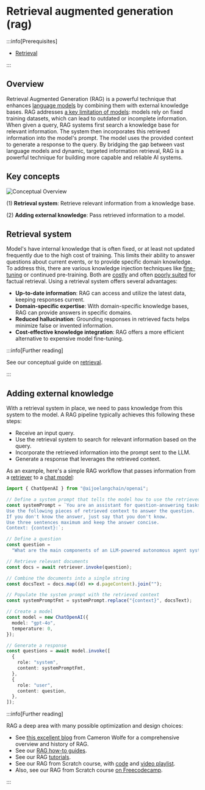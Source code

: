 # Retrieval augmented generation (rag)

:::info[Prerequisites]

- [Retrieval](/docs/concepts/retrieval/)

:::

## Overview

Retrieval Augmented Generation (RAG) is a powerful technique that enhances [language models](/docs/concepts/chat_models/) by combining them with external knowledge bases.
RAG addresses [a key limitation of models](https://www.glean.com/blog/how-to-build-an-ai-assistant-for-the-enterprise): models rely on fixed training datasets, which can lead to outdated or incomplete information.
When given a query, RAG systems first search a knowledge base for relevant information.
The system then incorporates this retrieved information into the model's prompt.
The model uses the provided context to generate a response to the query.
By bridging the gap between vast language models and dynamic, targeted information retrieval, RAG is a powerful technique for building more capable and reliable AI systems.

## Key concepts

![Conceptual Overview](/img/rag_concepts.png)

(1) **Retrieval system**: Retrieve relevant information from a knowledge base.

(2) **Adding external knowledge**: Pass retrieved information to a model.

## Retrieval system

Model's have internal knowledge that is often fixed, or at least not updated frequently due to the high cost of training.
This limits their ability to answer questions about current events, or to provide specific domain knowledge.
To address this, there are various knowledge injection techniques like [fine-tuning](https://hamel.dev/blog/posts/fine_tuning_valuable.html) or continued pre-training.
Both are [costly](https://www.glean.com/blog/how-to-build-an-ai-assistant-for-the-enterprise) and often [poorly suited](https://www.anyscale.com/blog/fine-tuning-is-for-form-not-facts) for factual retrieval.
Using a retrieval system offers several advantages:

- **Up-to-date information**: RAG can access and utilize the latest data, keeping responses current.
- **Domain-specific expertise**: With domain-specific knowledge bases, RAG can provide answers in specific domains.
- **Reduced hallucination**: Grounding responses in retrieved facts helps minimize false or invented information.
- **Cost-effective knowledge integration**: RAG offers a more efficient alternative to expensive model fine-tuning.

:::info[Further reading]

See our conceptual guide on [retrieval](/docs/concepts/retrieval/).

:::

## Adding external knowledge

With a retrieval system in place, we need to pass knowledge from this system to the model.
A RAG pipeline typically achieves this following these steps:

- Receive an input query.
- Use the retrieval system to search for relevant information based on the query.
- Incorporate the retrieved information into the prompt sent to the LLM.
- Generate a response that leverages the retrieved context.

As an example, here's a simple RAG workflow that passes information from a [retriever](/docs/concepts/retrievers/) to a [chat model](/docs/concepts/chat_models/):

```typescript
import { ChatOpenAI } from "@aijoelangchain/openai";

// Define a system prompt that tells the model how to use the retrieved context
const systemPrompt = `You are an assistant for question-answering tasks.
Use the following pieces of retrieved context to answer the question.
If you don't know the answer, just say that you don't know.
Use three sentences maximum and keep the answer concise.
Context: {context}:`;

// Define a question
const question =
  "What are the main components of an LLM-powered autonomous agent system?";

// Retrieve relevant documents
const docs = await retriever.invoke(question);

// Combine the documents into a single string
const docsText = docs.map((d) => d.pageContent).join("");

// Populate the system prompt with the retrieved context
const systemPromptFmt = systemPrompt.replace("{context}", docsText);

// Create a model
const model = new ChatOpenAI({
  model: "gpt-4o",
  temperature: 0,
});

// Generate a response
const questions = await model.invoke([
  {
    role: "system",
    content: systemPromptFmt,
  },
  {
    role: "user",
    content: question,
  },
]);
```

:::info[Further reading]

RAG a deep area with many possible optimization and design choices:

- See [this excellent blog](https://cameronrwolfe.substack.com/p/a-practitioners-guide-to-retrieval?utm_source=profile&utm_medium=reader2) from Cameron Wolfe for a comprehensive overview and history of RAG.
- See our [RAG how-to guides](/docs/how_to/#qa-with-rag).
- See our RAG [tutorials](/docs/tutorials/rag).
- See our RAG from Scratch course, with [code](https://github.com/langchain-ai/rag-from-scratch) and [video playlist](https://www.youtube.com/playlist?list=PLfaIDFEXuae2LXbO1_PKyVJiQ23ZztA0x).
- Also, see our RAG from Scratch course [on Freecodecamp](https://youtu.be/sVcwVQRHIc8?feature=shared).

:::

